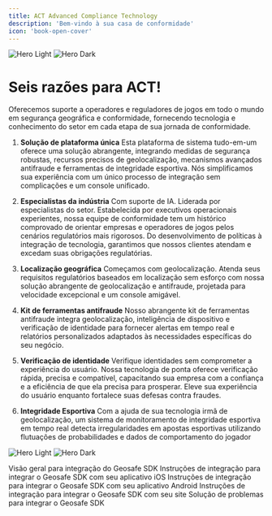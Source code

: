```yaml
---
title: ACT Advanced Compliance Technology
description: 'Bem-vindo à sua casa de conformidade'
icon: 'book-open-cover'
---
```


<img
  className="block dark:hidden"
  src="/images/ACT Group Consoles small - light.svg"
  alt="Hero Light"
/>
<img
  className="hidden dark:block"
  src="/images/ACT Group Consoles small - dark.svg"
  alt="Hero Dark"
/>

# Seis razões para ACT!

Oferecemos suporte a operadores e reguladores de jogos em todo o mundo em segurança geográfica e conformidade, fornecendo tecnologia e conhecimento do setor em cada etapa de sua jornada de conformidade.

1. **Solução de plataforma única**
Esta plataforma de sistema tudo-em-um oferece uma solução abrangente, integrando medidas de segurança robustas, recursos precisos de geolocalização, mecanismos avançados antifraude e ferramentas de integridade esportiva.
Nós simplificamos sua experiência com um único processo de integração sem complicações e um console unificado. 

2. **Especialistas da indústria**
Com suporte de IA. Liderada por especialistas do setor.
Estabelecida por executivos operacionais experientes, nossa equipe de conformidade tem um histórico comprovado de orientar empresas e operadores de jogos pelos cenários regulatórios mais rigorosos. Do desenvolvimento de políticas à integração de tecnologia, garantimos que nossos clientes atendam e excedam suas obrigações regulatórias.

3. **Localização geográfica**
Começamos com geolocalização. Atenda seus requisitos regulatórios baseados em localização sem esforço com nossa solução abrangente de geolocalização e antifraude, projetada para velocidade excepcional e um console amigável.

4. **Kit de ferramentas antifraude**
Nosso abrangente kit de ferramentas antifraude integra geolocalização, inteligência de dispositivo e verificação de identidade para fornecer alertas em tempo real e relatórios personalizados adaptados às necessidades específicas do seu negócio.

5. **Verificação de identidade**
Verifique identidades sem comprometer a experiência do usuário. Nossa tecnologia de ponta oferece verificação rápida, precisa e compatível, capacitando sua empresa com a confiança e a eficiência de que ela precisa para prosperar.
Eleve sua experiência do usuário enquanto fortalece suas defesas contra fraudes.

6. **Integridade Esportiva**
Com a ajuda de sua tecnologia irmã de geolocalização, um sistema de monitoramento de integridade esportiva em tempo real detecta irregularidades em apostas esportivas utilizando flutuações de probabilidades e dados de comportamento do jogador

<img
  className="block dark:hidden"
  src="/images/geosafe - light.svg"
  alt="Hero Light"
/>
<img
  className="hidden dark:block"
  src="/images/geosafe - dark.svg"
  alt="Hero Dark"
/>

<CardGroup cols={2}>
  <Card
    title="Visão geral"
    icon="location-dot"
    href="/geosafe/SDK-iOS"
  >
    Visão geral para integração do Geosafe SDK
  </Card>
  <Card
    title="Integração iOS"
    icon="apple"
    href="/geosafe/SDK-iOS"
  >
    Instruções de integração para integrar o Geosafe SDK com seu aplicativo iOS
  </Card>
  <Card
    title="Integração Android"
    icon="android"
    href="/geosafe/SDK-Android"
  >
    Instruções de integração para integrar o Geosafe SDK com seu aplicativo Android
  </Card>  
  <Card
    title="Integração Web"
    icon="globe"
    href="/geosafe/SDK-Web"
  >
    Instruções de integração para integrar o Geosafe SDK com seu site
  </Card>
  <Card
    title="Solução de problemas"
    icon="paw-claws"
    href="/geosafe/troubleshooting"
  >
    Solução de problemas para integrar o Geosafe SDK
  </Card>
</CardGroup>

